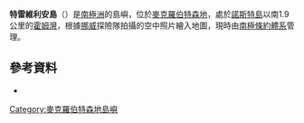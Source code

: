 {{coord|67|38|S|62|42|E|display=title}}

'''特雷維利安島'''（{{lang-en|Trevillian Island}}）是[[南極洲|南極洲]]的島嶼，位於[[麥克羅伯特森地|麥克羅伯特森地]]，處於[[諾斯特島|諾斯特島]]以南1.9公里的[[霍姆灣|霍姆灣]]，根據[[挪威|挪威]]探險隊拍攝的空中照片繪入地圖，現時由[[南極條約體系|南極條約體系]]管理。

==參考資料==
*{{usgs-gazetteer}}

{{DEFAULTSORT:Trevillian Island}}
[[Category:麥克羅伯特森地島嶼|Category:麥克羅伯特森地島嶼]]


{{MacRobertsonLand-geo-stub}}